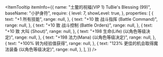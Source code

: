
<ItemTooltip
  itemInfo={{
    name: "土鳖的祝福(VIP 1) TuBie's Blessing (99)",
    baseName: "小护身符",
    require: {
      level: 7,
      showLevel: true,
    },
    properties: [
      {
        text: "+1 所有技能",
        range: null,
      },
      {
        text: "+10 致 战斗指挥 (Battle Command)",
        range: null,
      },
      {
        text: "+10 致 战斗控制 (Battle Orders)",
        range: null,
      },
      {
        text: "+10 致 大叫 (Shout)",
        range: null,
      },
      {
        text: "+198 生命(Life) (以角色等级决定)",
        range: null,
      },
      {
        text: "+198 法力(Mana) (以角色等级决定)",
        range: null,
      },
      {
        text: "+100% 转为经验值获得",
        range: null,
      },
      {
        text: "123% 更佳的机会取得魔法装备 (以角色等级决定)",
        range: null,
      },
    ],
  }}
/>
